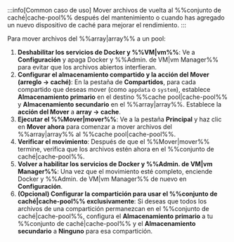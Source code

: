 :::info[Common caso de uso]
Mover archivos de vuelta al %%conjunto de caché|cache-pool%% después del mantenimiento o cuando has agregado un nuevo dispositivo de caché para mejorar el rendimiento.
:::

Para mover archivos del %%array|array%% a un pool:

1. **Deshabilitar los servicios de Docker y %%VM|vm%%**: Ve a **Configuración** y apaga Docker y %%Admin. de VM|vm Manager%% para evitar que los archivos abiertos interfieran.
2. **Configurar el almacenamiento compartido y la acción del Mover (arreglo → caché)**: En la pestaña de **Compartidos**, para cada compartido que deseas mover (como `appdata` o `system`), establece **Almacenamiento primario** en el destino %%cache pool|cache-pool%% y **Almacenamiento secundario** en el %%array|array%%. Establece la **acción del Mover** a **array → cache**.
3. **Ejecutar el %%Mover|mover%%**: Ve a la pestaña **Principal** y haz clic en **Mover ahora** para comenzar a mover archivos del %%array|array%% al %%cache pool|cache-pool%%.
4. **Verificar el movimiento**: Después de que el %%Mover|mover%% termine, verifica que los archivos estén ahora en el %%conjunto de caché|cache-pool%%.
5. **Volver a habilitar los servicios de Docker y %%Admin. de VM|vm Manager%%**: Una vez que el movimiento esté completo, enciende Docker y %%Admin. de VM|vm Manager%% de nuevo en **Configuración**.
6. **(Opcional) Configurar la compartición para usar el %%conjunto de caché|cache-pool%% exclusivamente**: Si deseas que todos los archivos de una compartición permanezcan en el %%conjunto de caché|cache-pool%%, configura el **Almacenamiento primario** a tu %%conjunto de caché|cache-pool%% y el **Almacenamiento secundario** a **Ninguno** para esa compartición.
